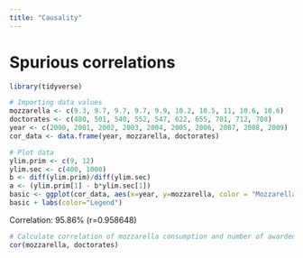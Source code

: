 ```yaml
---
title: "Causality"
---
```


# Spurious correlations

```r
library(tidyverse)
```

```r
# Importing data values
mozzarella <- c(9.3, 9.7, 9.7, 9.7, 9.9, 10.2, 10.5, 11, 10.6, 10.6)
doctorates <- c(480, 501, 540, 552, 547, 622, 655, 701, 712, 708)
year <- c(2000, 2001, 2002, 2003, 2004, 2005, 2006, 2007, 2008, 2009)
cor_data <- data.frame(year, mozzarella, doctorates)

# Plot data
ylim.prim <- c(9, 12)
ylim.sec <- c(400, 1000)
b <- diff(ylim.prim)/diff(ylim.sec)
a <- (ylim.prim[1] - b*ylim.sec[1])
basic <- ggplot(cor_data, aes(x=year, y=mozzarella, color = "Mozzarella consumption")) + geom_line() + geom_point() + geom_line(aes(y = a + doctorates*b, color = "Test"), color = "cyan3") + geom_point(aes(y = a + doctorates*b), color = "cyan3") + scale_y_continuous("Mozzarella cheese consumption", sec.axis = sec_axis(~ (. - a)/b, name = "Engineering doctorates")) + scale_x_continuous("Year", breaks = cor_data$year) + ggtitle("Per capita consumption of mozzarella cheese\n correlates with\nCivil engineering doctorates awarded") + theme(plot.title = element_text(hjust=0.5, face="bold"))
basic + labs(color="Legend")
```
Correlation: 95.86% (r=0.958648)
```r
# Calculate correlation of mozzarella consumption and number of awarded doctorates
cor(mozzarella, doctorates)
```

